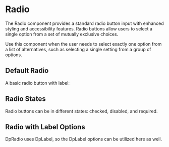 
<Meta of={DpRadioStories} />

# Radio

The Radio component provides a standard radio button input with enhanced styling and accessibility features. Radio buttons allow users to select a single option from a set of mutually exclusive choices.

Use this component when the user needs to select exactly one option from a list of alternatives, such as selecting a single setting from a group of options.

## Default Radio

A basic radio button with label:

<Canvas of={DpRadioStories.Default} />

## Radio States

Radio buttons can be in different states: checked, disabled, and required.

<Canvas of={DpRadioStories.States} />

## Radio with Label Options

DpRadio uses DpLabel, so the DpLabel options can be utilized here as well.

<Canvas of={DpRadioStories.WithLabelOptions} />
